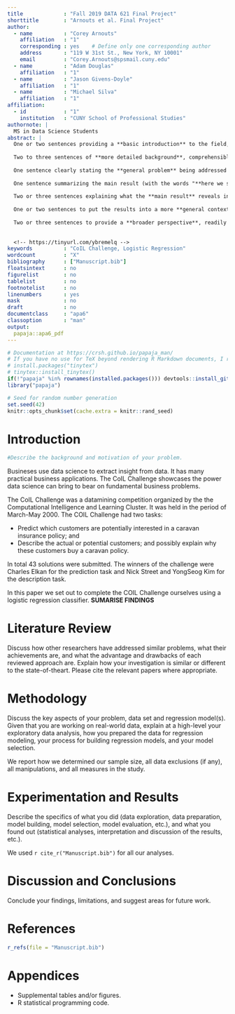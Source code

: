 ```yaml
---
title             : "Fall 2019 DATA 621 Final Project"
shorttitle        : "Arnouts et al. Final Project"
author: 
  - name          : "Corey Arnouts"
    affiliation   : "1"
    corresponding : yes    # Define only one corresponding author
    address       : "119 W 31st St., New York, NY 10001"
    email         : "Corey.Arnouts@spsmail.cuny.edu"
  - name          : "Adam Douglas"
    affiliation   : "1"
  - name          : "Jason Givens-Doyle"
    affiliation   : "1"
  - name          : "Michael Silva"
    affiliation   : "1"
affiliation:
  - id            : "1"
    institution   : "CUNY School of Professional Studies"
authornote: |
  MS in Data Science Students
abstract: |
  One or two sentences providing a **basic introduction** to the field,  comprehensible to a scientist in any discipline.
  
  Two to three sentences of **more detailed background**, comprehensible  to scientists in related disciplines.
  
  One sentence clearly stating the **general problem** being addressed by  this particular study.
  
  One sentence summarizing the main result (with the words "**here we show**" or their equivalent).
  
  Two or three sentences explaining what the **main result** reveals in direct comparison to what was thought to be the case previously, or how the  main result adds to previous knowledge.
  
  One or two sentences to put the results into a more **general context**.
  
  Two or three sentences to provide a **broader perspective**, readily comprehensible to a scientist in any discipline.
  
  
  <!-- https://tinyurl.com/ybremelq -->
keywords          : "CoIL Challenge, Logistic Regression"
wordcount         : "X"
bibliography      : ["Manuscript.bib"]
floatsintext      : no
figurelist        : no
tablelist         : no
footnotelist      : no
linenumbers       : yes
mask              : no
draft             : no
documentclass     : "apa6"
classoption       : "man"
output:
  papaja::apa6_pdf
---
```


```r
# Documentation at https://crsh.github.io/papaja_man/
# If you have no use for TeX beyond rendering R Markdown documents, I recommend you use TinyTex.
# install.packages("tinytex")
# tinytex::install_tinytex()
if(!"papaja" %in% rownames(installed.packages())) devtools::install_github("crsh/papaja")
library("papaja")
```

```r
# Seed for random number generation
set.seed(42)
knitr::opts_chunk$set(cache.extra = knitr::rand_seed)
```

# Introduction
```r
#Describe the background and motivation of your problem.
```
Busineses use data science to extract insight from data.  It has many practical business applications.  The CoIL Challenge showcases the power data science can bring to bear on fundamental business problems.

The CoIL Challenge was a datamining competition organized by the the Computational Intelligence and Learning Cluster. It was held in the period of March-May 2000.  The COIL Challenge had two tasks:

- Predict which customers are potentially interested in a caravan insurance policy; and
- Describe the actual or potential customers; and possibly explain why these customers buy a caravan policy.

In total 43 solutions were submitted. The winners of the challenge were Charles Elkan for the prediction task and Nick Street and YongSeog Kim for the description task.

In this paper we set out to complete the COIL Challenge ourselves using a logistic regression classifier. **SUMARISE FINDINGS**

# Literature Review

Discuss how other researchers have addressed similar problems, what their achievements are, and what the advantage and drawbacks of each reviewed approach are. Explain how your investigation is similar or different to the state-of-theart. Please cite the relevant papers where appropriate.

# Methodology

Discuss the key aspects of your problem, data set and regression model(s). Given that you are working on real-world data, explain at a high-level your exploratory data analysis, how you prepared the data for regression modeling, your process for building regression models, and your model selection.

We report how we determined our sample size, all data exclusions (if any), all manipulations, and all measures in the study. <!-- 21-word solution (Simmons, Nelson & Simonsohn, 2012; retrieved from http://ssrn.com/abstract=2160588) -->

# Experimentation and Results

Describe the specifics of what you did (data exploration, data preparation, model building, model selection, model evaluation, etc.), and what you found out (statistical analyses, interpretation and discussion of the results, etc.).

We used `r cite_r("Manuscript.bib")` for all our analyses.


# Discussion and Conclusions

Conclude your findings, limitations, and suggest areas for future work.

\newpage

# References
```r
r_refs(file = "Manuscript.bib")
```

\begingroup
\setlength{\parindent}{-0.5in}
\setlength{\leftskip}{0.5in}

<div id = "refs"></div>
\endgroup

\newpage

# Appendices

- Supplemental tables and/or figures.
- R statistical programming code.
